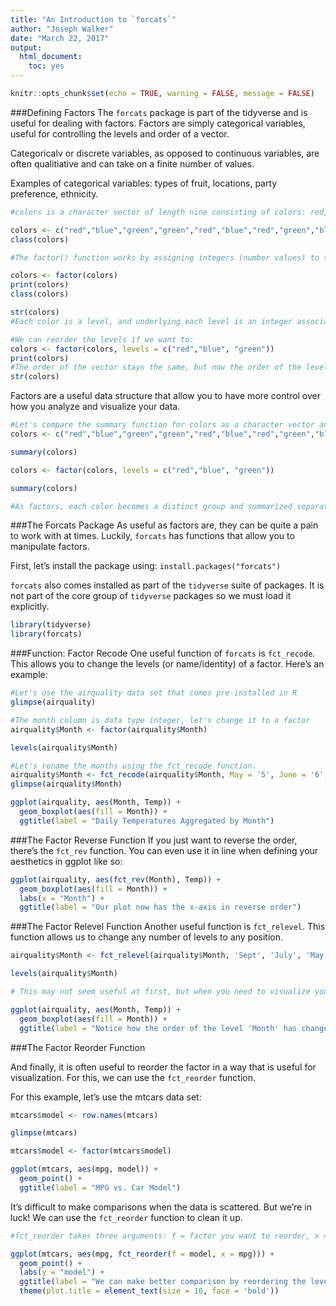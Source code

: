 ---
title: "An Introduction to `forcats`"
author: "Joseph Walker"
date: "March 22, 2017"
output: 
  html_document: 
    toc: yes
---

```{r global options, include = TRUE}
knitr::opts_chunk$set(echo = TRUE, warning = FALSE, message = FALSE)
```

###Defining Factors
The `forcats` package is part of the tidyverse and is useful for dealing with factors. Factors are simply categorical variables, useful for controlling the levels and order of a vector.

Categoricalv or discrete variables, as opposed to continuous variables, are often qualitiative and can take on a finite number of values.

Examples of categorical variables: types of fruit, locations, party preference, ethnicity.

```{r Example 1}
#colors is a character vector of length nine consisting of colors: red, blue, & green

colors <- c("red","blue","green","green","red","blue","red","green","blue")
class(colors)

#The factor() function works by assigning integers (number values) to the categorical values (red, blue, green) of the vector or variable. 

colors <- factor(colors)
print(colors)
class(colors)

str(colors)
#Each color is a level, and underlying each level is an integer associated with that level; red = 3, green = 2, blue = 1. The order of the levels is assigned alphabetically to the integer: b = 1, g = 2, r = 3.

#We can reorder the levels if we want to:
colors <- factor(colors, levels = c("red","blue", "green"))
print(colors)
#The order of the vector stays the same, but now the order of the levels has changed so that red = 1, blue = 2, green = 3
str(colors)
```

Factors are a useful data structure that allow you to have more control over how you analyze and visualize your data.
```{r Example 2}
#Let's compare the summary function for colors as a character vector and as a factor.
colors <- c("red","blue","green","green","red","blue","red","green","blue")

summary(colors)

colors <- factor(colors, levels = c("red","blue", "green"))

summary(colors)

#As factors, each color becomes a distinct group and summarized separately.
```

###The Forcats Package
As useful as factors are, they can be quite a pain to work with at times. Luckily, `forcats` has functions that allow you to manipulate factors. 


First, let's install the package using:
`install.packages("forcats")`

`forcats` also comes installed as part of the `tidyverse` suite of packages. It is not part of the core group of `tidyverse` packages so we must load it explicitly.

```{r install/load forcats}
library(tidyverse)
library(forcats)
```

###Function: Factor Recode
One useful function of `forcats` is `fct_recode`. This allows you to change the levels (or name/identity) of a factor. Here's an example:

```{r change level values}
#Let's use the airquality data set that comes pre-installed in R
glimpse(airquality)

#The month column is data type integer, let's change it to a factor 
airquality$Month <- factor(airquality$Month)

levels(airquality$Month)

#Let's rename the months using the fct_recode function. 
airquality$Month <- fct_recode(airquality$Month, May = '5', June = '6', July = '7', Aug = '8', Sept = '9')
glimpse(airquality$Month)

ggplot(airquality, aes(Month, Temp)) +
  geom_boxplot(aes(fill = Month)) +
  ggtitle(label = "Daily Temperatures Aggregated by Month")
```

###The Factor Reverse Function
If you just want to reverse the order, there's the `fct_rev` function. You can even use it in line when defining your aesthetics in ggplot like so:
```{r reverse the order}

ggplot(airquality, aes(fct_rev(Month), Temp)) +
  geom_boxplot(aes(fill = Month)) +
  labs(x = "Month") +
  ggtitle(label = "Our plot now has the x-axis in reverse order")
```

###The Factor Relevel Function
Another useful function is `fct_relevel`. This function allows us to change any number of levels to any position.
```{r change level position}
airquality$Month <- fct_relevel(airquality$Month, 'Sept', 'July', 'May', 'Aug', 'June')

levels(airquality$Month)

# This may not seem useful at first, but when you need to visualize your data in a particular way, the fct_relevel function is extremely useful...

ggplot(airquality, aes(Month, Temp)) +
  geom_boxplot(aes(fill = Month)) +
  ggtitle(label = "Notice how the order of the level 'Month' has changed")
```

###The Factor Reorder Function

And finally, it is often useful to reorder the factor in a way that is useful for visualization. For this, we can use the `fct_reorder` function.

For this example, let's use the mtcars data set:
```{r fct_reorder setup}
mtcars$model <- row.names(mtcars)

glimpse(mtcars)

mtcars$model <- factor(mtcars$model)

ggplot(mtcars, aes(mpg, model)) +
  geom_point() +
  ggtitle(label = "MPG vs. Car Model")

```

It's difficult to make comparisons when the data is scattered. But we're in luck! We can use the `fct_reorder` function to clean it up.

```{r fct_reorder}
#fct_reorder takes three arguments: f = factor you want to reorder, x = the variable in which the order will be based upon, and optionally fun (a function to  be used if there are multiple values of x for each value of f.) Here we focus on only the first two arguments.

ggplot(mtcars, aes(mpg, fct_reorder(f = model, x = mpg))) +
  geom_point() +
  labs(y = "model") +
  ggtitle(label = "We can make better comparison by reordering the levels based on the mpg values!") +
  theme(plot.title = element_text(size = 10, face = 'bold'))

```



